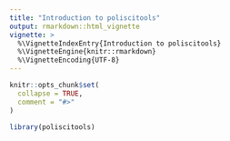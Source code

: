 ```yaml
---
title: "Introduction to poliscitools"
output: rmarkdown::html_vignette
vignette: >
  %\VignetteIndexEntry{Introduction to poliscitools}
  %\VignetteEngine{knitr::rmarkdown}
  %\VignetteEncoding{UTF-8}
---
```


```r
knitr::opts_chunk$set(
  collapse = TRUE,
  comment = "#>"
)
```

```r
library(poliscitools)
```
